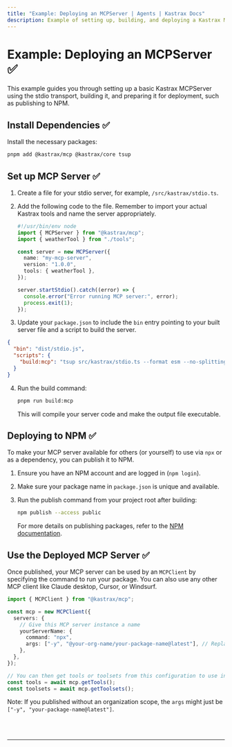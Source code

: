 ```yaml
---
title: "Example: Deploying an MCPServer | Agents | Kastrax Docs"
description: Example of setting up, building, and deploying a Kastrax MCPServer using the stdio transport and publishing it to NPM.
---
```



# Example: Deploying an MCPServer ✅

This example guides you through setting up a basic Kastrax MCPServer using the stdio transport, building it, and preparing it for deployment, such as publishing to NPM.

## Install Dependencies ✅

Install the necessary packages:

```bash
pnpm add @kastrax/mcp @kastrax/core tsup
```

## Set up MCP Server ✅

1.  Create a file for your stdio server, for example, `/src/kastrax/stdio.ts`.

2.  Add the following code to the file. Remember to import your actual Kastrax tools and name the server appropriately.

    ```typescript filename="src/kastrax/stdio.ts" copy
    #!/usr/bin/env node
    import { MCPServer } from "@kastrax/mcp";
    import { weatherTool } from "./tools";

    const server = new MCPServer({
      name: "my-mcp-server",
      version: "1.0.0",
      tools: { weatherTool },
    });

    server.startStdio().catch((error) => {
      console.error("Error running MCP server:", error);
      process.exit(1);
    });
    ```

3.  Update your `package.json` to include the `bin` entry pointing to your built server file and a script to build the server.

  ```json filename="package.json" copy
  {
    "bin": "dist/stdio.js",
    "scripts": {
      "build:mcp": "tsup src/kastrax/stdio.ts --format esm --no-splitting --dts && chmod +x dist/stdio.js"
    }
  }
  ```

4.  Run the build command:

    ```bash
    pnpm run build:mcp
    ```

    This will compile your server code and make the output file executable.

## Deploying to NPM ✅

To make your MCP server available for others (or yourself) to use via `npx` or as a dependency, you can publish it to NPM.

1.  Ensure you have an NPM account and are logged in (`npm login`).
2.  Make sure your package name in `package.json` is unique and available.
3.  Run the publish command from your project root after building:

    ```bash
    npm publish --access public
    ```

    For more details on publishing packages, refer to the [NPM documentation](https://docs.npmjs.com/creating-and-publishing-scoped-public-packages).

## Use the Deployed MCP Server ✅

Once published, your MCP server can be used by an `MCPClient` by specifying the command to run your package. You can also use any other MCP client like Claude desktop, Cursor, or Windsurf.

```typescript
import { MCPClient } from "@kastrax/mcp";

const mcp = new MCPClient({
  servers: {
    // Give this MCP server instance a name
    yourServerName: {
      command: "npx",
      args: ["-y", "@your-org-name/your-package-name@latest"], // Replace with your package name
    },
  },
});

// You can then get tools or toolsets from this configuration to use in your agent
const tools = await mcp.getTools();
const toolsets = await mcp.getToolsets();
```

Note: If you published without an organization scope, the `args` might just be `["-y", "your-package-name@latest"]`.

<br />
<br />
<hr className="dark:border-[#404040] border-gray-300" />
<br />
<br />
